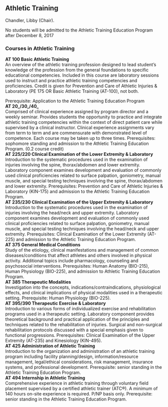 ## Athletic Training

Chandler, Libby (Chair).

No students will be admitted to the Athletic Training Education Program after December 8, 2017

### Courses in Athletic Training
**AT 100 Basic Athletic Training**  
An overview of the athletic training profession designed to lead student's knowledge of the profession from the general foundations to specific educational competencies. Included in this course are laboratory sessions used to instruct and practice athletic training competencies and proficiencies. Credit is given for Prevention and Care of Athletic Injuries & Laboratory (PE 175 OR Basic Athletic Training (AT-100), not both.

Prerequisite: Application to the Athletic Training Education Program  
**AT 20_/30_/40_**    
Comprised of clinical experience assigned by program director and a weekly seminar. Provides students the 
opportunity to practice and integrate athletic training competencies within the context of direct patient care while 
supervised by a clinical instructor. Clinical experience assignments vary from term to term and are commensurate with 
demonstrated level of competence. Each course may be taken up to three times. Prerequisites: sophomore standing 
and admission to the Athletic Training Education Program. (0.2 course credit)   
**AT 225/220 Clinical Examination of the Lower Extremity & Laboratory**  
Introduction to the systematic procedures used in the examination of injuries involving the spine, thorax/abdomen and lower extremity. Laboratory component examines development and evaluation of commonly used clinical proficiencies related to surface palpation, goniometry, manual muscle, and special testing techniques involving the spine, thorax/abdomen and lower extremity. Prerequisites: Prevention and Care of Athletic Injuries & Laboratory (KIN-175) and admission to the Athletic Training Education Program.  
**AT 235/230 Clinical Examination of the Upper Extremity & Laboratory**  
Introduction to the systematic procedures used in the examination of injuries involving the head/neck and upper extremity. Laboratory component examines development and evaluation of commonly used clinical proficiencies related to surface palpation, goniometry, manual muscle, and special testing techniques involving the head/neck and upper extremity. Prerequisites: Clinical Examination of the Lower Extremity (AT-225) and admission to the Athletic Training Education Program.  
**AT 375 General Medical Conditions**  
Study of the etiology, clinical manifestations and management of common diseases/conditions that affect athletes and others involved in physical activity. Additional topics include pharmacology, counseling and psychosocial interventions. Prerequisites: Human Anatomy (BIO-215), Human Physiology (BIO-225), and admission to Athletic Training Education Program.  
**AT 385 Therapeutic Modalities**  
Investigation into the concepts, indications/contraindications, physiological effects, and clinical implications of physical modalities used in a therapeutic setting. Prerequisite: Human Physiology (BIO-225).  
**AT 395/390 Therapeutic Exercise & Laboratory**  
Introduction to various forms of individualized exercise and rehabilitation programs used in a therapeutic setting. Laboratory component provides theoretical background and practical application of the principles and techniques related to the rehabilitation of injuries. Surgical and non-surgical rehabilitation protocols discussed with a special emphasis given to functional progressions. Prerequisites: Clinical Examination of the Upper Extremity (AT-235) and Kinesiology (KIN-495).  
**AT 425 Administration of Athletic Training**  
Introduction to the organization and administration of an athletic training program including facility planning/design, information/resource management, legal/ethical considerations, risk management, insurance systems, and professional development. Prerequisite: senior standing in the Athletic Training Education Program.  
**AT 494 Internship in Athletic Training**  
Comprehensive experience in athletic training through voluntary field placement supervised by a certified athletic trainer (ATC®). A minimum of 140 hours on-site experience is required. P/NP basis only. Prerequisite: senior standing in the Athletic Training Education Program.  
